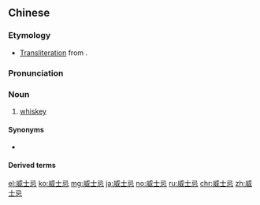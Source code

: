 ==Chinese==
{{zh-forms}}

===Etymology===
* [[transliteration|Transliteration]] from {{etyl|en|zh}} {{m|en|whiskey}}.

===Pronunciation===
{{zh-pron
|m=wēishìjì
|c=wai1 si6 gei6-2
|h=pfs=ûi-sṳ-kí
|mn=ui-sū-kī
|cat=n
}}

===Noun===
{{zh-noun}}

# [[whiskey]]

====Synonyms====
* {{zh-l|威士忌酒}}

====Derived terms====
{{zh-der|波本威士忌}}

{{zh-cat|Alcoholic beverages}}

[[el:威士忌]]
[[ko:威士忌]]
[[mg:威士忌]]
[[ja:威士忌]]
[[no:威士忌]]
[[ru:威士忌]]
[[chr:威士忌]]
[[zh:威士忌]]